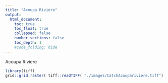 ```yaml
---
title: "Acoupa Riviere"
output:
  html_document:
    toc: true
    toc_float: true
    collapsed: false
    number_sections: false
    toc_depth: 1
    #code_folding: hide
---
```


</div>
<div class="col-sm-6">
Acoupa Riviere
```r
library(tiff)
grid::grid.raster( tiff::readTIFF( "./images/CatchAcoupariviere.tiff") )
```
</a>
</div>